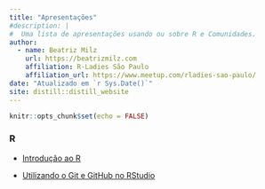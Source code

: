 ```yaml
---
title: "Apresentações"
#description: |
#  Uma lista de apresentações usando ou sobre R e Comunidades.
author:
  - name: Beatriz Milz 
    url: https://beatrizmilz.com
    affiliation: R-Ladies São Paulo
    affiliation_url: https://www.meetup.com/rladies-sao-paulo/
date: "Atualizado em `r Sys.Date()`"
site: distill::distill_website
---
```


```r
knitr::opts_chunk$set(echo = FALSE)
```

<!-- ## Comunidades -->

<!-- Em breve! -->

### R

- [Introdução ao R](introR.html)

- [Utilizando o Git e GitHub no RStudio](git_rstudio.html)